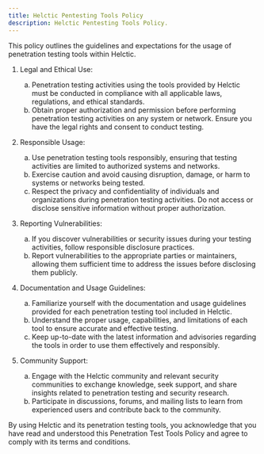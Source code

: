 ```yaml
---
title: Helctic Pentesting Tools Policy
description: Helctic Pentesting Tools Policy.
---
```


This policy outlines the guidelines and expectations for the usage of penetration testing tools within Helctic.

1. Legal and Ethical Use:
    <ol type="a">
       <li>Penetration testing activities using the tools provided by Helctic must be conducted in compliance with all applicable laws, regulations, and ethical standards.</li>
       <li>Obtain proper authorization and permission before performing penetration testing activities on any system or network. Ensure you have the legal rights and consent to conduct testing.</li>
    </ol>

2. Responsible Usage:
    <ol type="a">
       <li>Use penetration testing tools responsibly, ensuring that testing activities are limited to authorized systems and networks.</li>
       <li>Exercise caution and avoid causing disruption, damage, or harm to systems or networks being tested.</li>
       <li>Respect the privacy and confidentiality of individuals and organizations during penetration testing activities. Do not access or disclose sensitive information without proper authorization.</li>
    </ol>

3. Reporting Vulnerabilities:
    <ol type="a">
       <li>If you discover vulnerabilities or security issues during your testing activities, follow responsible disclosure practices.</li>
       <li>Report vulnerabilities to the appropriate parties or maintainers, allowing them sufficient time to address the issues before disclosing them publicly.</li>
    </ol>

4. Documentation and Usage Guidelines:
    <ol type="a">
       <li>Familiarize yourself with the documentation and usage guidelines provided for each penetration testing tool included in Helctic.</li>
       <li>Understand the proper usage, capabilities, and limitations of each tool to ensure accurate and effective testing.</li>
       <li>Keep up-to-date with the latest information and advisories regarding the tools in order to use them effectively and responsibly.</li>
    </ol>

5. Community Support:
    <ol type="a">
       <li>Engage with the Helctic community and relevant security communities to exchange knowledge, seek support, and share insights related to penetration testing and security research.</li>
       <li>Participate in discussions, forums, and mailing lists to learn from experienced users and contribute back to the community.</li>
    </ol>

By using Helctic and its penetration testing tools, you acknowledge that you have read and understood this Penetration Test Tools Policy and agree to comply with its terms and conditions.

<ImageComponent />
